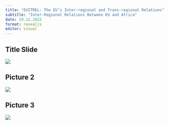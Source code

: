 ```yaml
---
title: "EUITREL: The EU’s Inter-regional and Trans-regional Relations"
subtitle: "Inter-Regional Relations Between EU and Africa"
date: 29.12.2022
format: revealjs
editor: visual
---
```


## Title Slide

![](lecture/images/Hakan Mehmetcik 2022 Autumn 6/Hakan Mehmetcik 2022 Autumn 6.png)

## Picture 2

![](lecture/images/Hakan Mehmetcik 2022 Autumn 6/WhatsApp Image 2023-12-10 at 1.01.43 AM.jpeg)

## Picture 3

![](lecture/images/Hakan Mehmetcik 2022 Autumn 6/WhatsApp Image 2023-12-10 at 1.01.43 AM (1).jpeg)
